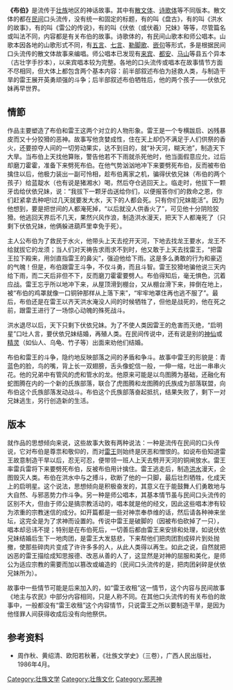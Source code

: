 '''《布伯》'''是流传于[[壮族|壮族]]地区的神话故事。其中有[[散文体|散文体]]、[[诗歌体|诗歌体]]等不同版本。散文体的都在[[民间|民间]]口头流传，没有统一和固定的标题，有的叫《盘古》，有的叫《洪水的故事》，有的叫《雷公的传说》，有的叫《伏依（或伏羲）兄妹》等等，尽管篇名或叫法不同，内容都是有关布伯的故事。诗歌体的，有民间山歌本和师公唱本。山歌本因各地的山歌形式不同，有[[五言|五言]]、[[七言|七言]]、[[勒脚歌|勒脚歌]]、[[嵌句|嵌句]]等形式，多是根据民间口头流传的散文体故事来编唱。师公唱本已发现有[[来宾市|来宾]]、[[都安瑶族自治县|都安]]、[[马山|马山]]等县五个异本（古壮字手抄本），以来宾唱本较为完整。各地的口头流传或唱本在故事情节方面不尽相同，但大体上都包含两个基本内容：前半部叙述布伯为拯救人类，与制造干旱的雷王展开英勇顽强的斗争；后半部叙述布伯牺牲后，他的两个孩子——伏依兄妹再早世界。

== 情節 ==
作品主要塑造了布伯和雷王这两个对立的人物形象。雷王是一个专横跋启、凶残暴皮而又十分狡猾的恶神。故事写他贪婪成性，住在天上却仍不满足于人们供祭的香火，还要掠夺人间的一切劳动果实，达不到目的，就“补天河，糊天池”，制造天下大旱。当布伯上天找他算账，警告他若不下雨就杀死他时，他当面假意应允，过后却磨刀霍霍，准备下来劈死布伯。在他气势汹汹地冲下来要劈死布伯，反而被布伯擒住以后，他极力装出一副可怜相，趁布伯离家之机，骗得伏依兄妹（布伯的两个孩子）给蓝靛水（也有说是猪湘水）喝，然后夺仓逃回天上。临走时，他拔下一颗牙齿给伏依兄妹，说：“我拔下一颗牙齿送给你们，以便报答你们的救命之恩，你们赶紧拿去种吧!过几天就要发大水，天下的人都会死。只有你们兄妹能活”。因为他想到，要是把世间的人都淹死掉，“以后就没人供香火了”，可见他十分阴险狡猾。他逃回天界后不几天，果然兴风作浪，制造洪水漫天，把天下人都淹死了（只剩下伏依兄妹，他俩躲进葫芦里幸免于死）。

主人公布伯为了救民于水火，他带头上天去挖开天河，下地去找龙王要水，龙王不给就拔它的龙须；当人们对天祷告求雨求不到时，他又敢于上天去找雷王，“把雷王拉下殿来，用剑直指雷王的鼻尖”，强迫他给下雨。这是多么勇敢的行为和豪迈的气魄！但是，布伯跟雷王斗争，不仅斗勇，而且斗智。雷王狡猾地骗他说三天内给下雨，而二天后非但不下，反而磨刀霍霍要劈人。布伯得知后，毫无惧色，沉着应战。雷王忘乎所以地冲下来，从屋顶滑到棚台，又从棚台滑下来，摔倒在地上，被“布伯的鸡罩就像一口铜钟那样从上落下来”，“牢牢地罩住再也逃不服了”。最后，布伯还是在雷王以齐天洪水淹没人间的时候牺牲了，但他是战死的，他在死之前，跟雷王进行了一场惊心动魄的殊死战斗。

洪水退尽以后，天下只剩下伏依兄妹。为了不使人类因雷王的危害而灭绝，“启明星”口吐人言，要伏依兄妹结婚，再殖人类。在民间传说中，还有说是别的[[神仙|神仙]]或[[精灵|精灵]]（如仙人、乌龟、竹子等）出面来劝他们结婚。

布伯和雷王的斗争，隐约地反映部落之间的矛盾和争斗。故事中雷王的形貌是：青蓝色的脸，鸟的嘴，背上长一双翅膀，舌头像蛇信一般，一伸一缩，吐出一串串火花。他的兄弟中有管风的虎和管水的龙。他原来可能是以鸟图腾为基础，还融化有蛇图腾在内的一个新的氏族部落，联合了虎图腾和龙图腾的氏族成为部落联盟，向布伯这个氏族部落发动战斗。布伯这个氏族部落奋起抵抗，结果失败了，剩下一对兄妹逃生，另行创造新的生活。

== 版本 ==
就作品的思想倾向来说，这些故事大致有两种说法：一种是流传在民间的口头传说，它对布伯是尊祟和敬仰的，而对[[雷王|雷王]]则始终是厌恶和憎恨的。如说布伯知道雷王故意制造干旱以后，忍无可忍，便带领一班人上天去劈开天河的铜闸放水。雷王率雷兵雷将下来要劈死布伯，反被布伯用计擒住。雷王逃走后，制造[[洪水|洪水]]漫天，企图毁灭人类。布伯在洪水中与之搏斗，砍断了他的一只脚，最后壮烈牺牲，化成天上的启明星。这个说法，思想倾向是积极奋发的，其意义在于能鼓舞人们勇敢地与大自然、与邪恶势力作斗争。另一种是师公唱本，其基本情节虽与民间口头流传的区别不大，但由于师公是搞宗教活动的，唱本就是他的经文，因此这些唱本渗有较为浓重的宗教迷信的成分。如开篇都是一些对神祟奉恭维的话，然后请各种神来坐坛，这完全是为了求神而设置的。传说中雷王是破脚的（因被布伯砍掉了一只），唱本却忌讳不提；特别是在布伯死后，一切善后都由雷王来安排和处理，如说伏依兄妹结婚后生下一地肉团，是雷王大发慈悲，下来帮他们把肉团割成碎片到处抛撤，使那些碎肉片变成了许许多多的人，从此人类得以再生。如此之说，自然就把凶恶的雷王描绘成知思报德、改恶从善的人了，这显然是对神的屈服和美化，是师公为适应宗教的需要而加以篡改或编造的（民间口头流传的是，把肉团剁碎是伏依兄妹所为）。

故事中一些情节可能是后来加入的，如“雷王收租”这一情节，这个内容与民间故事《地主与农民》中部分内容相同，只是人称不同。在其他口头流传的有关布伯的故事中，一般都没有“雷王收租”这个内容情节，只说雷王之所以要制造干旱，是因为他怪罪人间获得收成后没有向他祭供。

== 参考资料 ==
*周作秋、黄绍清、欧阳若秋著，《壮族文学史》（三卷），广西人民出版社，1986年4月。

[[Category:壮族文学|Category:壮族文学]]
[[Category:壮族文化|Category:壮族文化]]
[[Category:邪恶神|Category:邪恶神]]